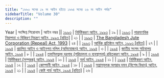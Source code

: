 ```yaml
---
title: "১৯৯৩ সনের ১৯ নং আইন হইতে ১৯৯৪ সনের ২৬ নং আইন পর্যন্ত"
sidebarTitle: "Volume 30"
description: ""
---
```


Year | সংক্ষিপ্ত শিরোনাম | আইন নম্বর || [১৯৯৩](/act-778.html) | [নির্দিষ্টকরণ আইন, ১৯৯৩](/act-778.html) | ১৯ |
| [১৯৯৩](/act-779.html) | [পারমাণবিক নিরাপত্তা ও বিকিরণ নিয়ন্ত্রণ আইন, ১৯৯৩ [রহিত]](/act-779.html) | ২১ |
| [১৯৯৩](/act-780.html) | [The Bangladesh Jute Corporation (Repeal) Act, 1993](/act-780.html) | ২৪ |
| [১৯৯৩](/act-781.html) | [আর্থিক প্রতিষ্ঠান আইন, ১৯৯৩ [রহিত]](/act-781.html) | ২৭ |
| [১৯৯৪](/act-782.html) | [প্রচলিত আইন ও আইনগত দলিল (অভিযোজন) আইন, ১৯৯৪](/act-782.html) | ৩ |
| [১৯৯৪](/act-783.html) | [জাতীয় সংসদ সচিবালয় আইন, ১৯৯৪](/act-783.html) | ৮ |
| [১৯৯৪](/act-784.html) | [তফসিলভুক্ত দরগাহ্‌ (পরিচালনা ও ব্যবস্থাপনা) রহিতকরণ আইন, ১৯৯৪](/act-784.html) | ৯ |
| [১৯৯৪](/act-785.html) | [নির্দিষ্টকরণ (সম্পূরক) আইন, ১৯৯৪](/act-785.html) | ১০ |
| [১৯৯৪](/act-786.html) | [অর্থ আইন, ১৯৯৪](/act-786.html) | ১১ |
| [১৯৯৪](/act-787.html) | [নির্দিষ্টকরণ আইন, ১৯৯৪](/act-787.html) | ১২ |
| [১৯৯৪](/act-788.html) | [কোম্পানী আইন, ১৯৯৪](/act-788.html) | ১৮ |
| [১৯৯৪](/act-789.html) | [সন্ত্রাসমূলক অপরাধ দমন (বিশেষ বিধান) আইন, ১৯৯৪](/act-789.html) | ২১ |
| [১৯৯৪](/act-790.html) | [কোষ্ট গার্ড আইন, ১৯৯৪ [রহিত]](/act-790.html) | ২৬ |
